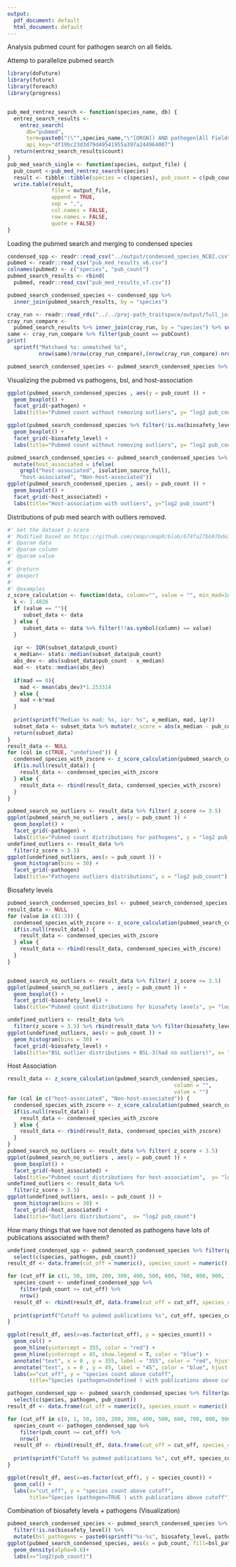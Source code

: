 ```yaml
---
output:
  pdf_document: default
  html_document: default
---
```

Analysis pubmed count for pathogen search on all fields. 

Attemp to parallelize pubmed search 
```r
library(doFuture)
library(future)
library(foreach)
library(progress)


pub_med_rentrez_search <- function(species_name, db) {
  entrez_search_results <- 
    entrez_search(
      db="pubmed", 
      term=paste0("(\"",species_name,"\"[ORGN]) AND pathogen[All Fields]"), 
      api_key="df19bc23d3d79d49541955a397a244964007")
  return(entrez_search_results$count)
}
pub_med_search_single <- function(species, output_file) {
  pub_count <-pub_med_rentrez_search(species)
  result <- tibble::tibble(species = c(species), pub_count = c(pub_count))
  write.table(result, 
              file = output_file, 
              append = TRUE,
              sep = ",", 
              col.names = FALSE, 
              row.names = FALSE, 
              quote = FALSE)
}
```

Loading the pubmed search and merging to condensed species
```r
condensed_spp <- readr::read_csv("../output/condensed_species_NCBI.csv")
pubmed <- readr::read_csv("pub_med_results_v6.csv")
colnames(pubmed) <- c("species", "pub_count")
pubmed_search_results <- rbind(
  pubmed, readr::read_csv("pub_med_results_v7.csv")) 

pubmed_search_condensed_species <- condensed_spp %>% 
  inner_join(pubmed_search_results, by = "species")
```

```r
cray_run <- readr::read_rds("../../proj-path_traitspace/output/full_joined_dataset.RDS")
cray_run_compare <- 
  pubmed_search_results %>% inner_join(cray_run, by = "species") %>% select(c(species, pub_count, pubCount))
same <- cray_run_compare %>% filter(pub_count == pubCount)
print(
  sprintf("Matchaed %s: unmatched %s",
          nrow(same)/nrow(cray_run_compare),(nrow(cray_run_compare)-nrow(same))/nrow(cray_run_compare)))
```

```r
pubmed_search_condensed_species <- pubmed_search_condensed_species %>% mutate(pub_count = log2(pub_count + 1))
```

Visualizing the pubmed vs pathogens, bsl, and host-association

```r
ggplot(pubmed_search_condensed_species , aes(y = pub_count )) + 
  geom_boxplot() + 
  facet_grid(~pathogen) + 
  labs(title="Pubmed count without removing outliers", y= "log2 pub_count")
```

```r
ggplot(pubmed_search_condensed_species %>% filter(!is.na(biosafety_level)) , aes(y = pub_count )) + 
  geom_boxplot() + 
  facet_grid(~biosafety_level) + 
  labs(title="Pubmed count without removing outliers", y= "log2 pub_count")
```

```r
pubmed_search_condensed_species <- pubmed_search_condensed_species %>% 
  mutate(host_associated = ifelse(
    grepl("host-associated", isolation_source_full), 
    "host-associated", "Non-host-associated"))
ggplot(pubmed_search_condensed_species , aes(y = pub_count )) + 
  geom_boxplot() + 
  facet_grid(~host_associated) + 
  labs(title="Host-association with outliers", y="log2 pub_count")
```

Distributions of pub med search with outliers removed. 
```r
#' Get the dataset z-score
#' Modified based on https://github.com/cmap/cmapR/blob/674fa27bb97bde75b492a5d262cef2ce321c6c3c/R/math.R#L19
#' @param data 
#' @param column 
#' @param value 
#'
#' @return
#' @export
#'
#' @examples
z_score_calculation <- function(data, column="", value = "", min_mad=1e-6){
  k <- 1.4826
  if (value == ""){
     subset_data <- data
  } else {
     subset_data <- data %>% filter(!!as.symbol(column) == value) 
  }
  
  iqr <- IQR(subset_data$pub_count)
  x_median<- stats::median(subset_data$pub_count)
  abs_dev <- abs(subset_data$pub_count - x_median) 
  mad <- stats::median(abs_dev) 
  
  if(mad == 0){
    mad <- mean(abs_dev)*1.253314
  } else {
    mad <-k*mad
  }
  
  print(sprintf("Median %s mad: %s, iqr: %s", x_median, mad, iqr))
  subset_data <- subset_data %>% mutate(z_score = abs(x_median - pub_count)/(mad))
  return(subset_data)
}
result_data <- NULL
for (col in c(TRUE, "undefined")) {
  condensed_species_with_zscore <- z_score_calculation(pubmed_search_condensed_species, "pathogen", col)
  if(is.null(result_data)) {
    result_data <- condensed_species_with_zscore
  } else {
    result_data <- rbind(result_data, condensed_species_with_zscore)
  }
}

pubmed_search_no_outliers <- result_data %>% filter( z_score <= 3.5)
ggplot(pubmed_search_no_outliers , aes(y = pub_count )) +
  geom_boxplot() +
  facet_grid(~pathogen) +
  labs(title="Pubmed count distributions for pathogens", y = "log2 pub_count") 
undefined_outliers <- result_data %>% 
  filter(z_score > 3.5)
ggplot(undefined_outliers, aes(x = pub_count )) +
  geom_histogram(bins = 30) + 
  facet_grid(~pathogen)
  labs(title="Pathogens outliers distributions", x = "log2 pub_count")

```

Biosafety levels


```r
pubmed_search_condensed_species_bsl <- pubmed_search_condensed_species %>% filter(!is.na(biosafety_level))
result_data <- NULL
for (value in c(1:3)) {
  condensed_species_with_zscore <- z_score_calculation(pubmed_search_condensed_species, "biosafety_level", value)
  if(is.null(result_data)) {
    result_data <- condensed_species_with_zscore
  } else {
    result_data <- rbind(result_data, condensed_species_with_zscore)
  }
}


pubmed_search_no_outliers <- result_data %>% filter( z_score <= 3.5)
ggplot(pubmed_search_no_outliers , aes(y = pub_count )) +
  geom_boxplot() +
  facet_grid(~biosafety_level) + 
  labs(title="Pubmed count distributions for biosafety levels", y= "log2 pub_count")

undefined_outliers <- result_data %>% 
  filter(z_score > 3.5) %>% rbind(result_data %>% filter(biosafety_level == 3))
ggplot(undefined_outliers, aes(x = pub_count )) +
  geom_histogram(bins = 30) + 
  facet_grid(~biosafety_level) + 
  labs(title="BSL outlier distributions + BSL-3(had no outliers)", x= "log2 pub_count")
```

Host Association
```r
result_data <- z_score_calculation(pubmed_search_condensed_species, 
                                                     column = "", 
                                                     value = "")
for (col in c("host-associated", "Non-host-associated")) {
  condensed_species_with_zscore <- z_score_calculation(pubmed_search_condensed_species, "host_associated", col)
  if(is.null(result_data)) {
    result_data <- condensed_species_with_zscore
  } else {
    result_data <- rbind(result_data, condensed_species_with_zscore)
  }
}
pubmed_search_no_outliers <- result_data %>% filter( z_score < 3.5)
ggplot(pubmed_search_no_outliers , aes(y = pub_count )) +
  geom_boxplot() +
  facet_grid(~host_associated) + 
  labs(title="Pubmed count distributions for host-association",  y= "log2 pub_count")
undefined_outliers <- result_data %>% 
  filter(z_score > 3.5)
ggplot(undefined_outliers, aes(x = pub_count )) +
  geom_histogram(bins = 30) + 
  facet_grid(~host_associated) + 
  labs(title="Outliers distributions",  x= "log2 pub_count")
```
How many things that we have not denoted as pathogens have lots of publications associated with them?

```r
undefined_condensed_spp <- pubmed_search_condensed_species %>% filter(pathogen == "undefined") %>% 
  select(c(species, pathogen, pub_count))
result_df <- data.frame(cut_off = numeric(), species_count = numeric())

for (cut_off in c(1, 50, 100, 200, 300, 400, 500, 600, 700, 800, 900, 1000, 10000, 100000)){
  species_count <- undefined_condensed_spp %>%
    filter(pub_count >= cut_off) %>%
    nrow()
  result_df <- rbind(result_df, data.frame(cut_off = cut_off, species_count = species_count))
  
  print(sprintf("Cutoff %s pubmed publications %s", cut_off, species_count))
}
```

```r
ggplot(result_df, aes(x=as.factor(cut_off), y = species_count)) + 
  geom_col() + 
  geom_hline(yintercept = 355, color = "red") + 
  geom_hline(yintercept = 45, show.legend = T, color = "blue") + 
  annotate("text", x = 0 , y = 355, label = "355", color = "red", hjust = 0) + 
  annotate("text", x = 0 , y = 45, label = "45", color = "blue", hjust =0) +
  labs(x="cut_off", y = "species count above cutoff", 
       title="Species (pathogen=Undefined ) with publications above cutoff")
```

```r
pathogen_condensed_spp <- pubmed_search_condensed_species %>% filter(pathogen == TRUE) %>% 
  select(c(species, pathogen, pub_count))
result_df <- data.frame(cut_off = numeric(), species_count = numeric())

for (cut_off in c(0, 1, 50, 100, 200, 300, 400, 500, 600, 700, 800, 900, 1000, 10000, 100000)){
  species_count <- pathogen_condensed_spp %>%
    filter(pub_count >= cut_off) %>%
    nrow()
  result_df <- rbind(result_df, data.frame(cut_off = cut_off, species_count = species_count))
  
  print(sprintf("Cutoff %s pubmed publications %s", cut_off, species_count))
}

ggplot(result_df, aes(x=as.factor(cut_off), y = species_count)) + 
  geom_col() + 
  labs(x="cut_off", y = "species count above cutoff", 
       title="Species (pathogen=TRUE ) with publications above cutoff")
```
Combination of biosafety levels + pathogens (Visualization)
```r
pubmed_search_condensed_species <- pubmed_search_condensed_species %>% 
  filter(!is.na(biosafety_level)) %>%
  mutate(bsl_pathogens = paste0(sprintf("%s-%s", biosafety_level, pathogen)))
ggplot(pubmed_search_condensed_species, aes(x = pub_count, fill=bsl_pathogens)) +
  geom_density(alpha=0.6)+
  labs(x="log2(pub_count)")
```







